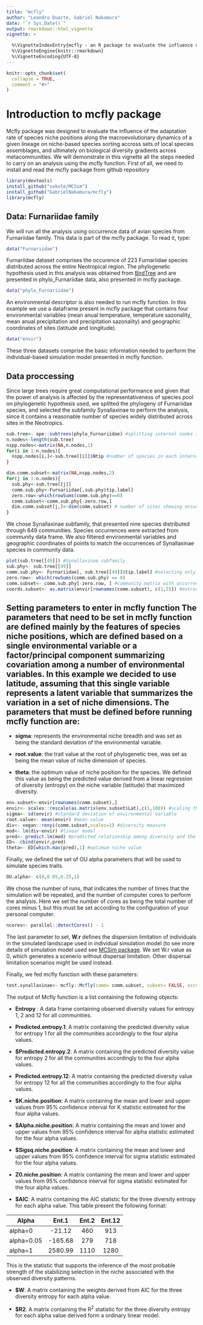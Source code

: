 ```yaml
---
title: "mcfly"
author: "Leandro Duarte, Gabriel Nakamura"
date: "`r Sys.Date()`"
output: rmarkdown::html_vignette
vignette: >

  %\VignetteIndexEntry{mcfly - an R package to evaluate the influence of the adaptation rate of species niche positions on biological diversity gradients across metacommunities}
  %\VignetteEngine{knitr::rmarkdown}
  %\VignetteEncoding{UTF-8}
---
```


```r
knitr::opts_chunk$set(
  collapse = TRUE,
  comment = "#>"
)
```

# Introduction to **mcfly** package


Mcfly package was designed to evaluate the influence of the adaptation rate of species niche positions along the macroevolutionary dynamics of a given lineage on niche-based species sorting accross sets of local species assemblages, and ultimately on biological diversity gradients across metacommunities.
We will demonstrate in this vignette all the steps needed to carry on an analysis using the mcfly function. First of all, we need to install and read the mcfly package from github repository


```r
library(devtools)
install_github("sokole/MCSim")
install_github("GabrielNakamura/mcfly")
library(mcfly)
```

## Data: Furnariidae family

We will run all the analysis using occurrence data of avian species from Furnariidae family. This data is part of the mcfly package. To read it, type:

```r
data("Furnariidae")
```

Furnariidae dataset comprises the occurence of 223 Furnariidae species distributed across the entire Neotropical region. The phylogenetic hypothesis used in this analysis was obtained from [BirdTree](https://birdtree.org/) and are presented in phylo\_Furnariidae data, also presented in mcfly package.

```r
data("phylo_Furnariidae")
```

An environmental descriptor is also needed to run mcfly function. In this example we use a dataframe present in mcfly package that contains four environmental variables (mean anual temperature, temperature sazonality, mean anual precipitation and precipitation sazonality) and geographic coordinates of sites (latitude and longitude).

```r
data("envir")
```

These three datasets comprise the basic information needed to perform the individual-based simulation model presented in mcfly function.

## Data proccessing

Since large trees require great computational performance and given that the power of analysis is affected by the representativeness of species pool on phylogenetic hypothesis used, we splitted the phylogeny of Furnariidae species, and selected the subfamily Synallaxinae to perform the analysis, since it contains a reasonable number of species widely distributed across sites in the Neotropics.

```r
sub.tree<- ape::subtrees(phylo_Furnariidae) #splitting internal nodes in the phylogeny
n.nodes<-length(sub.tree)
nspp.nodes<-matrix(NA,n.nodes,1)
for(i in 1:n.nodes){
  nspp.nodes[i,]<-sub.tree[[i]]$Ntip #number of species in each internal node
}

dim.comm.subset<-matrix(NA,nspp.nodes,2)
for(j in 1:n.nodes){
  sub.phy<-sub.tree[[j]]
  comm.sub.phy<-Furnariidae[,sub.phy$tip.label]
  zero.row<-which(rowSums(comm.sub.phy)==0)
  comm.subset<-comm.sub.phy[-zero.row,]
  dim.comm.subset[j,]<-dim(comm.subset) # number of sites showing occurrences of species belonging to each internal node
}

```

We chose Synallaxinae subfamily, that presented nine species distributed through 649 communities. Species occurrences were extracted from community data frame. We also filtered environmental variables and geographic coordinates of points to match the occurrences of Synallaxinae species in community data.

```r
plot(sub.tree[[49]]) #Synallaxinae subfamily
sub.phy<- sub.tree[[49]]
comm.sub.phy<- Furnariidae[, sub.tree[[49]]$tip.label] #selecting only sites that present occurrences of species of Synallaxinae
zero.row<- which(rowSums(comm.sub.phy) == 0)
comm.subset<- comm.sub.phy[-zero.row, ] #community matrix with occurrences of Synalaxynae species
coords.subset<- as.matrix(envir[rownames(comm.subset), c(1,2)]) #extracting coordinates
```

## Setting parameters to enter in mcfly function The parameters that need to be set in mcfly function are defined mainly by the features of species niche positions, which are defined based on a single environmental variable or a factor/principal component summarizing covariation among a number of environmental variables. In this example we decided to use latitude, assuming that this single variable represents a latent variable that summarizes the variation in a set of niche dimensions. The parameters that must be defined before running mcfly function are:

-   **sigma**: represents the environmental niche breadth and was set as being the standard deviation of the environmental variable.

-   **root.value**: the trait value at the root of phylogenetic tree, was set as being the mean value of niche dimension of species.

-   **theta**: the optimum value of niche position for the species. We defined this value as being the predicted value derived from a linear regression of diversity (entropy) on the niche variable (latitude) that maximized diversity.

```r
env.subset<-envir[rownames(comm.subset),]
envir<- scales::rescale(as.matrix(env.subset$Lat),c(1,100)) #scaling the environmental variable to vary between 1 and 100
sigma<- sd(envir) #standard deviation of environmental variable
root.value<- mean(envir) #mean value
div<- vegan::renyi(comm.subset,scales=1) #diversity measure
mod<- lm(div~envir) #linear model
pred<- predict.lm(mod) #predicted relationship among diversity and the environmental variable
ED<- cbind(envir,pred)
theta<- ED[which.max(pred),1] #optimum niche value
```

Finally, we defined the set of OU alpha parameters that will be used to simulate species traits.

```r
OU.alpha<- c(0,0.05,0.25,1)
```

We chose the number of runs, that indicates the number of times that the simulation will be repeated, and the number of computer cores to perform the analysis. Here we set the number of cores as being the total number of cores minus 1, but this must be set according to the configuration of your personal computer.

```r
ncores<- parallel::detectCores() - 1
```

The last parameter to set, **W.r** defines the dispersion limitation of individuals in the simulated landscape used in individual simulation model (to see more details of simulation model used see [MCSim package](http://rstudio-pubs-static.s3.amazonaws.com/159425_80725873417e42fdb13821c10a198281.html). We set W.r value as 0, which generates a scenerio without dispersal limitation. Other dispersal limitation scenarios might be used instead.

Finally, we fed mcfly function with these parameters:

```r
test.synallaxinae<- mcfly::Mcfly(comm= comm.subset, subset= FALSE, occurrence= TRUE, env= envir, site.coords= coords.subset, tree= sub.phy, OU.alpha= OU.alpha, sigma= sigma, theta= theta, root.value= root.value, runs= 100, ncores= 3, area.m2= 1, m= 0.5, JM= sum(comm.subset), JM.limit= JM,JL= rowSums(comm.subset),nu= 0, speciation.limit= 0, n.timestep= 50,W.r= 0, scenario.ID= "species.sorting", sim.ID= "data", output.dir.path= "OUTPUT_DATA")

```

The output of Mcfly function is a list containing the following objects:

-   **Entropy** : A data frame containing observed diversity values for entropy 1, 2 and 12 for all communities.

-   **Predicted.entropy.1**: A matrix containing the predicted diversity value for entropy 1 for all the communities accordingly to the four alpha values.

-   **\$Predicted.entropy.2**: A matrix containing the predicted diversity value for entropy 2 for all the communities accordingly to the four alpha values.

-   **Predicted.entropy.12**: A matrix containing the predicted diversity value for entropy 12 for all the communities accordingly to the four alpha values.

-   **\$K.niche.position**: A matrix containing the mean and lower and upper values from 95% confidence interval for K statistic estimated for the four alpha values.

-   **\$Alpha.niche.position**: A matrix containing the mean and lower and upper values from 95% confidence interval for alpha statistic estimated for the four alpha values.

-   **\$Sigsq.niche.position**: A matrix containing the mean and lower and upper values from 95% confidence interval for sigma statistic estimated for the four alpha values.

-   **Z0.niche.position**: A matrix containing the mean and lower and upper values from 95% confidence interval for sigma statistic estimated for the four alpha values.

-   **\$AIC**: A matrix containing the AIC statistic for the three diversity entropy for each alpha value. This table present the following format:

| Alpha      |  Ent.1  | Ent.2 | Ent.12 |
|------------|:-------:|:-----:|:------:|
| alpha=0    |  -21.12 |  460  |   913  |
| alpha=0.05 | -165.68 |  279  |   718  |
| alpha=1    | 2580.99 |  1110 |  1280  |

This is the statistic that supports the inference of the most probable strength of the stabilizing selection in the niche associated with the observed diversity patterns.

-   **\$W**: A matrix containing the weights derived from AIC for the three diversity entropy for each alpha value.

-   **\$R2**: A matrix containing the R^2^ statistic for the three diversity entropy for each alpha value derived form a ordinary linear model.
